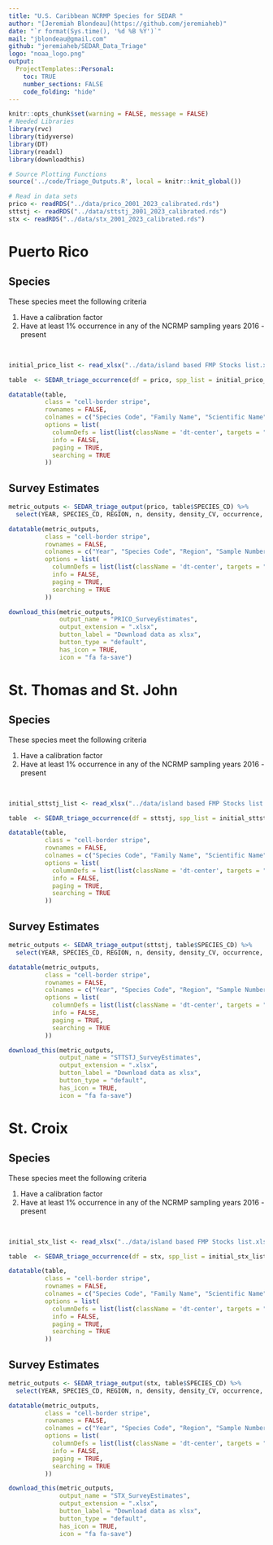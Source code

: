 ```yaml
---
title: "U.S. Caribbean NCRMP Species for SEDAR "
author: "[Jeremiah Blondeau](https://github.com/jeremiaheb)"
date: "`r format(Sys.time(), '%d %B %Y')`"
mail: "jblondeau@gmail.com"
github: "jeremiaheb/SEDAR_Data_Triage"
logo: "noaa_logo.png"
output:
  ProjectTemplates::Personal:
    toc: TRUE
    number_sections: FALSE
    code_folding: "hide"
---
```


```r
knitr::opts_chunk$set(warning = FALSE, message = FALSE)
# Needed Libraries
library(rvc)
library(tidyverse)
library(DT)
library(readxl)
library(downloadthis)

# Source Plotting Functions
source('../code/Triage_Outputs.R', local = knitr::knit_global())

# Read in data sets
prico <- readRDS("../data/prico_2001_2023_calibrated.rds")
sttstj <- readRDS("../data/sttstj_2001_2023_calibrated.rds")
stx <- readRDS("../data/stx_2001_2023_calibrated.rds")
```

# **Puerto Rico**

## Species

These species meet the following criteria

1)  Have a calibration factor
2)  Have at least 1% occurrence in any of the NCRMP sampling years 2016 - present

<br>

```r

initial_prico_list <- read_xlsx("../data/island based FMP Stocks list.xlsx", sheet = "PRICO")

table  <- SEDAR_triage_occurrence(df = prico, spp_list = initial_prico_list)

datatable(table, 
          class = "cell-border stripe", 
          rownames = FALSE,
          colnames = c("Species Code", "Family Name", "Scientific Name", "Common Name"),
          options = list(
            columnDefs = list(list(className = 'dt-center', targets = "_all")),
            info = FALSE,
            paging = TRUE,
            searching = TRUE
          ))
```

## Survey Estimates

```r

metric_outputs <- SEDAR_triage_output(prico, table$SPECIES_CD) %>% 
  select(YEAR, SPECIES_CD, REGION, n, density, density_CV, occurrence, occurrence_CV, num_observations)

datatable(metric_outputs, 
          class = "cell-border stripe", 
          rownames = FALSE,
          colnames = c("Year", "Species Code", "Region", "Sample Number", "Density", "Denstiy CV", "Occurrence", "Occurrence CV", "Number of Observations"),
          options = list(
            columnDefs = list(list(className = 'dt-center', targets = "_all")),
            info = FALSE,
            paging = TRUE,
            searching = TRUE
          ))

download_this(metric_outputs,
              output_name = "PRICO_SurveyEstimates",
              output_extension = ".xlsx",
              button_label = "Download data as xlsx",
              button_type = "default",
              has_icon = TRUE,
              icon = "fa fa-save")
```

# **St. Thomas and St. John**

## Species

These species meet the following criteria

1)  Have a calibration factor
2)  Have at least 1% occurrence in any of the NCRMP sampling years 2016 - present

<br>

```r

initial_sttstj_list <- read_xlsx("../data/island based FMP Stocks list.xlsx", sheet = "STTSTJ")

table  <- SEDAR_triage_occurrence(df = sttstj, spp_list = initial_sttstj_list)

datatable(table, 
          class = "cell-border stripe", 
          rownames = FALSE,
          colnames = c("Species Code", "Family Name", "Scientific Name", "Common Name"),
          options = list(
            columnDefs = list(list(className = 'dt-center', targets = "_all")),
            info = FALSE,
            paging = TRUE,
            searching = TRUE
          ))
```

## Survey Estimates

```r

metric_outputs <- SEDAR_triage_output(sttstj, table$SPECIES_CD) %>% 
  select(YEAR, SPECIES_CD, REGION, n, density, density_CV, occurrence, occurrence_CV, num_observations)

datatable(metric_outputs, 
          class = "cell-border stripe", 
          rownames = FALSE,
          colnames = c("Year", "Species Code", "Region", "Sample Number", "Density", "Denstiy CV", "Occurrence", "Occurrence CV", "Number of Observations"),
          options = list(
            columnDefs = list(list(className = 'dt-center', targets = "_all")),
            info = FALSE,
            paging = TRUE,
            searching = TRUE
          ))

download_this(metric_outputs,
              output_name = "STTSTJ_SurveyEstimates",
              output_extension = ".xlsx",
              button_label = "Download data as xlsx",
              button_type = "default",
              has_icon = TRUE,
              icon = "fa fa-save")
```

# **St. Croix**

## Species

These species meet the following criteria

1)  Have a calibration factor
2)  Have at least 1% occurrence in any of the NCRMP sampling years 2016 - present

<br>

```r

initial_stx_list <- read_xlsx("../data/island based FMP Stocks list.xlsx", sheet = "STX")

table  <- SEDAR_triage_occurrence(df = stx, spp_list = initial_stx_list)

datatable(table, 
          class = "cell-border stripe", 
          rownames = FALSE,
          colnames = c("Species Code", "Family Name", "Scientific Name", "Common Name"),
          options = list(
            columnDefs = list(list(className = 'dt-center', targets = "_all")),
            info = FALSE,
            paging = TRUE,
            searching = TRUE
          ))
```

## Survey Estimates

```r

metric_outputs <- SEDAR_triage_output(stx, table$SPECIES_CD) %>% 
  select(YEAR, SPECIES_CD, REGION, n, density, density_CV, occurrence, occurrence_CV, num_observations)

datatable(metric_outputs, 
          class = "cell-border stripe", 
          rownames = FALSE,
          colnames = c("Year", "Species Code", "Region", "Sample Number", "Density", "Denstiy CV", "Occurrence", "Occurrence CV", "Number of Observations"),
          options = list(
            columnDefs = list(list(className = 'dt-center', targets = "_all")),
            info = FALSE,
            paging = TRUE,
            searching = TRUE
          ))

download_this(metric_outputs,
              output_name = "STX_SurveyEstimates",
              output_extension = ".xlsx",
              button_label = "Download data as xlsx",
              button_type = "default",
              has_icon = TRUE,
              icon = "fa fa-save")
```
